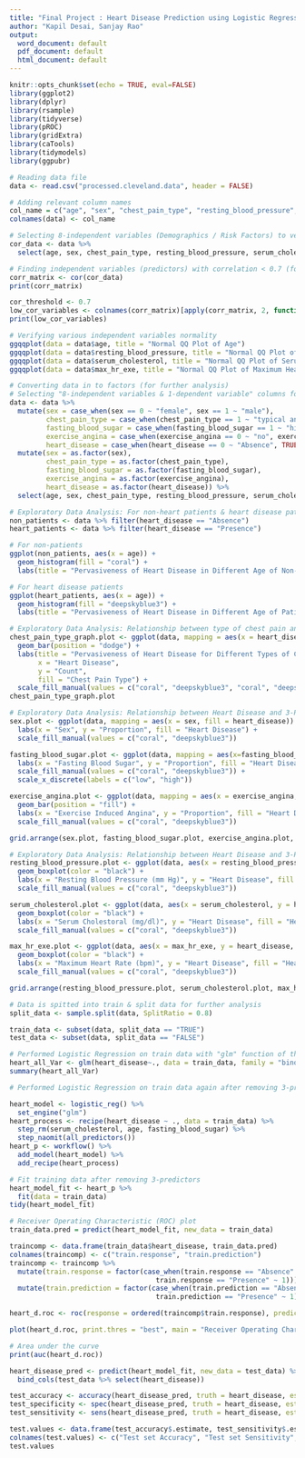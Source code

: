```yaml
---
title: "Final Project : Heart Disease Prediction using Logistic Regression Algorithm"
author: "Kapil Desai, Sanjay Rao"
output:
  word_document: default
  pdf_document: default
  html_document: default
---
```


```r
knitr::opts_chunk$set(echo = TRUE, eval=FALSE)
library(ggplot2)
library(dplyr)
library(rsample)
library(tidyverse)
library(pROC)
library(gridExtra)
library(caTools)
library(tidymodels)
library(ggpubr)
```


```r
# Reading data file
data <- read.csv("processed.cleveland.data", header = FALSE)
```


```r
# Adding relevant column names
col_name = c("age", "sex", "chest_pain_type", "resting_blood_pressure", "serum_cholesterol", "fasting_blood_sugar", "restecg", "max_hr_exe", "exercise_angina", "oldpeak", "slope", "ca", "thal", "heart_disease")
colnames(data) <- col_name
```


```r
# Selecting 8-independent variables (Demographics / Risk Factors) to verify correlation between them
cor_data <- data %>%
  select(age, sex, chest_pain_type, resting_blood_pressure, serum_cholesterol, fasting_blood_sugar, max_hr_exe, exercise_angina)

# Finding independent variables (predictors) with correlation < 0.7 (for considering the same in further analysis)
corr_matrix <- cor(cor_data)
print(corr_matrix)

cor_threshold <- 0.7
low_cor_variables <- colnames(corr_matrix)[apply(corr_matrix, 2, function(x) sum(abs(x) < cor_threshold) >= 2)]
print(low_cor_variables)
```

```r
# Verifying various independent variables normality 
ggqqplot(data = data$age, title = "Normal QQ Plot of Age")
ggqqplot(data = data$resting_blood_pressure, title = "Normal QQ Plot of Resting Blood Pressure")
ggqqplot(data = data$serum_cholesterol, title = "Normal QQ Plot of Serum Cholesterol")
ggqqplot(data = data$max_hr_exe, title = "Normal QQ Plot of Maximum Heart Rate during Exercise")
```


```r
# Converting data in to factors (for further analysis)
# Selecting "8-independent variables & 1-dependent variable" columns for further analysis
data <- data %>%
  mutate(sex = case_when(sex == 0 ~ "female", sex == 1 ~ "male"),
         chest_pain_type = case_when(chest_pain_type == 1 ~ "typical angina", chest_pain_type == 2 ~ "atypical angina", chest_pain_type == 3 ~ "non-anginal pain", chest_pain_type == 4 ~ "asymptomatic"),
         fasting_blood_sugar = case_when(fasting_blood_sugar == 1 ~ "high", fasting_blood_sugar == 0 ~ "low"), 
         exercise_angina = case_when(exercise_angina == 0 ~ "no", exercise_angina == 1 ~ "yes"),
         heart_disease = case_when(heart_disease == 0 ~ "Absence", TRUE ~ "Presence")) %>%
  mutate(sex = as.factor(sex),
         chest_pain_type = as.factor(chest_pain_type),
         fasting_blood_sugar = as.factor(fasting_blood_sugar),
         exercise_angina = as.factor(exercise_angina),
         heart_disease = as.factor(heart_disease)) %>%
  select(age, sex, chest_pain_type, resting_blood_pressure, serum_cholesterol, fasting_blood_sugar, max_hr_exe, exercise_angina, heart_disease)
```



```r
# Exploratory Data Analysis: For non-heart patients & heart disease patients count v/s age
non_patients <- data %>% filter(heart_disease == "Absence")
heart_patients <- data %>% filter(heart_disease == "Presence")

# For non-patients
ggplot(non_patients, aes(x = age)) + 
  geom_histogram(fill = "coral") +
  labs(title = "Pervasiveness of Heart Disease in Different Age of Non-patients", x = "Age (years)", y = "Count")

# For heart disease patients
ggplot(heart_patients, aes(x = age)) + 
  geom_histogram(fill = "deepskyblue3") +
  labs(title = "Pervasiveness of Heart Disease in Different Age of Patients", x = "Age (years)", y = "Count")
```

```r
# Exploratory Data Analysis: Relationship between type of chest pain and heart disease
chest_pain_type_graph.plot <- ggplot(data, mapping = aes(x = heart_disease, fill = chest_pain_type)) +
  geom_bar(position = "dodge") +
  labs(title = "Pervasiveness of Heart Disease for Different Types of Chest Pain",
       x = "Heart Disease",
       y = "Count",
       fill = "Chest Pain Type") + 
  scale_fill_manual(values = c("coral", "deepskyblue3", "coral", "deepskyblue3"))
chest_pain_type_graph.plot
```


```r
# Exploratory Data Analysis: Relationship between Heart Disease and 3-Predictors (i.e. Sex, Fasting Blood Sugar & Exercise Induced Angina)
sex.plot <- ggplot(data, mapping = aes(x = sex, fill = heart_disease)) + geom_bar(position = "fill") +
  labs(x = "Sex", y = "Proportion", fill = "Heart Disease") +
  scale_fill_manual(values = c("coral", "deepskyblue3"))

fasting_blood_sugar.plot <- ggplot(data, mapping = aes(x=fasting_blood_sugar, fill=heart_disease)) + geom_bar(position = "fill") +
  labs(x = "Fasting Blood Sugar", y = "Proportion", fill = "Heart Disease") + 
  scale_fill_manual(values = c("coral", "deepskyblue3")) +
  scale_x_discrete(labels = c("low", "high"))

exercise_angina.plot <- ggplot(data, mapping = aes(x = exercise_angina, fill = heart_disease)) +
  geom_bar(position = "fill") +
  labs(x = "Exercise Induced Angina", y = "Proportion", fill = "Heart Disease") +
  scale_fill_manual(values = c("coral", "deepskyblue3"))

grid.arrange(sex.plot, fasting_blood_sugar.plot, exercise_angina.plot, nrow=2)
```


```r
# Exploratory Data Analysis: Relationship between Heart Disease and 3-Predictors (i.e. Resting Blood Pressure (mm Hg), Serum Cholesterol (mg/dl) & Maximum Heart Rate during exercise (beats per minute))
resting_blood_pressure.plot <- ggplot(data, aes(x = resting_blood_pressure, y = heart_disease, fill = heart_disease)) +
  geom_boxplot(color = "black") +
  labs(x = "Resting Blood Pressure (mm Hg)", y = "Heart Disease", fill = "Heart Disease") +
  scale_fill_manual(values = c("coral", "deepskyblue3"))

serum_cholesterol.plot <- ggplot(data, aes(x = serum_cholesterol, y = heart_disease, fill = heart_disease)) +
  geom_boxplot(color = "black") +
  labs(x = "Serum Cholestoral (mg/dl)", y = "Heart Disease", fill = "Heart Disease") +
  scale_fill_manual(values = c("coral", "deepskyblue3"))

max_hr_exe.plot <- ggplot(data, aes(x = max_hr_exe, y = heart_disease, fill = heart_disease)) +
  geom_boxplot(color = "black") +
  labs(x = "Maximum Heart Rate (bpm)", y = "Heart Disease", fill = "Heart Disease") +
  scale_fill_manual(values = c("coral", "deepskyblue3"))

grid.arrange(resting_blood_pressure.plot, serum_cholesterol.plot, max_hr_exe.plot, nrow = 2)
```

```r
# Data is spitted into train & split data for further analysis
split_data <- sample.split(data, SplitRatio = 0.8)

train_data <- subset(data, split_data == "TRUE")
test_data <- subset(data, split_data == "FALSE")
```


```r
# Performed Logistic Regression on train data with "glm" function of the "stats" package in R
heart_all_Var <- glm(heart_disease~., data = train_data, family = "binomial")
summary(heart_all_Var)
```

```r
# Performed Logistic Regression on train data again after removing 3-predictors which were statistically non-significant

heart_model <- logistic_reg() %>%
  set_engine("glm")
heart_process <- recipe(heart_disease ~ ., data = train_data) %>%
  step_rm(serum_cholesterol, age, fasting_blood_sugar) %>%
  step_naomit(all_predictors())
heart_p <- workflow() %>%
  add_model(heart_model) %>%
  add_recipe(heart_process)

# Fit training data after removing 3-predictors
heart_model_fit <- heart_p %>%
  fit(data = train_data)
tidy(heart_model_fit)
```


```r
# Receiver Operating Characteristic (ROC) plot
train_data.pred = predict(heart_model_fit, new_data = train_data)

traincomp <- data.frame(train_data$heart_disease, train_data.pred)
colnames(traincomp) <- c("train.response", "train.prediction")
traincomp <- traincomp %>%
  mutate(train.response = factor(case_when(train.response == "Absence" ~ 0,
                                    train.response == "Presence" ~ 1))) %>%
  mutate(train.prediction = factor(case_when(train.prediction == "Absence" ~ 0,
                                    train.prediction == "Presence" ~ 1)))

heart_d.roc <- roc(response = ordered(traincomp$train.response), predictor = ordered(traincomp$train.prediction))

plot(heart_d.roc, print.thres = "best", main = "Receiver Operating Characteristic (ROC) Technique Plot")

# Area under the curve
print(auc(heart_d.roc))
```


```r
heart_disease_pred <- predict(heart_model_fit, new_data = test_data) %>%
  bind_cols(test_data %>% select(heart_disease))

test_accuracy <- accuracy(heart_disease_pred, truth = heart_disease, estimate = .pred_class)
test_specificity <- spec(heart_disease_pred, truth = heart_disease, estimate = .pred_class)
test_sensitivity <- sens(heart_disease_pred, truth = heart_disease, estimate = .pred_class)

test.values <- data.frame(test_accuracy$.estimate, test_sensitivity$.estimate, test_specificity$.estimate)
colnames(test.values) <- c("Test set Accuracy", "Test set Sensitivity", "Test set Specificity")
test.values
```
